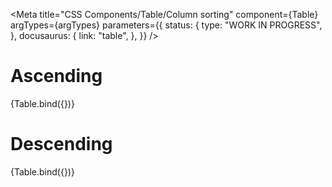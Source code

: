
<Meta
  title="CSS Components/Table/Column sorting"
  component={Table}
  argTypes={argTypes}
  parameters={{
    status: {
      type: "WORK IN PROGRESS",
    },
    docusaurus: {
      link: "table",
    },
  }}
/>

# Ascending

<Canvas>
  <Story
    name="Ascending sorting"
    args={{
      description: "Table with titles in ascending order.",
      rows: [
        ["Title value 1", "Text value 1"],
        ["Title value 2", "Text value 2"],
        ["Title value 3", "Text value 3"],
        ["Title value 4", "Text value 4"],
      ],
      columns: [{ label: "Title", sortable: true, sortDirection: "ASC" }, { label: "Text" }],
    }}
  >
    {Table.bind({})}
  </Story>
</Canvas>

# Descending

<Canvas>
  <Story
    name="Descending sorting"
    args={{
      description: "Table with titles in descending order.",
      rows: [
        ["Title value 1", "Text value 1"],
        ["Title value 2", "Text value 2"],
        ["Title value 3", "Text value 3"],
        ["Title value 4", "Text value 4"],
      ],
      columns: [{ label: "Title", sortable: true, sortDirection: "DESC" }, { label: "Text" }],
    }}
  >
    {Table.bind({})}
  </Story>
</Canvas>
